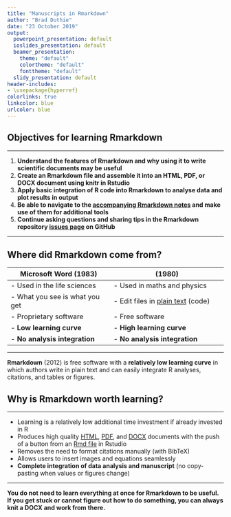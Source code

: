 ```yaml
---
title: "Manuscripts in Rmarkdown"
author: "Brad Duthie"
date: "23 October 2019"
output:
  powerpoint_presentation: default
  ioslides_presentation: default
  beamer_presentation:
    theme: "default"
    colortheme: "default"
    fonttheme: "default"
  slidy_presentation: default
header-includes:
- \usepackage{hyperref}
colorlinks: true
linkcolor: blue
urlcolor: blue
---
```



## Objectives for learning Rmarkdown

<hr>

1. **Understand the features of Rmarkdown and why using it to write scientific documents may be useful**
2. **Create an Rmarkdown file and assemble it into an HTML, PDF, or DOCX document using knitr in Rstudio**
3. **Apply basic integration of R code into Rmarkdown to analyse data and plot results in output**
4. **Be able to navigate to the [accompanying Rmarkdown notes](https://stirlingcodingclub.github.io/Manuscripts_in_Rmarkdown/Rmarkdown_notes.html) and make use of them for additional tools**
5. **Continue asking questions and sharing tips in the Rmarkdown repository [issues page](https://github.com/StirlingCodingClub/Manuscripts_in_Rmarkdown/issues) on GitHub**

<hr>

## Where did Rmarkdown come from?

| Microsoft Word (1983)          |  \LaTeX (1980)                     |
| ------------------------------ | --------------------------------- |
| - Used in the life sciences    | - Used in maths and physics       |
| - What you see is what you get | - Edit files in [plain text](https://en.wikipedia.org/wiki/LaTeX) (code) |
| - Proprietary software         | - Free software                   |
| - **Low learning curve**       | - **High learning curve**         |
| - **No analysis integration**  | - **No analysis integration**     |

<hr>

**Rmarkdown** (2012) is free software with a **relatively low learning curve** in which authors write in plain text and can easily integrate R analyses, citations, and tables or figures.


## Why is Rmarkdown worth learning?

<hr>

- Learning is a relatively low additional time investment if already invested in R
- Produces high quality [HTML](https://stirlingcodingclub.github.io/Manuscripts_in_Rmarkdown/ms_history/ms_final.html), [PDF](https://github.com/StirlingCodingClub/Manuscripts_in_Rmarkdown/blob/224e0f3673aece576d5c859f5409b6c9b68a5565/ms.pdf), and [DOCX](https://github.com/StirlingCodingClub/Manuscripts_in_Rmarkdown/raw/224e0f3673aece576d5c859f5409b6c9b68a5565/ms.docx) documents with the push of a button from an [Rmd file](https://github.com/StirlingCodingClub/Manuscripts_in_Rmarkdown/blob/master/ms.Rmd) in Rstudio
- Removes the need to format citations manually (with BibTeX)
- Allows users to insert images and equations seamlessly
- **Complete integration of data analysis and manuscript** (no copy-pasting when values or figures change)

<hr>

**You do not need to learn everything at once for Rmarkdown to be useful. If you get stuck or cannot figure out how to do something, you can always knit a DOCX and work from there.**






